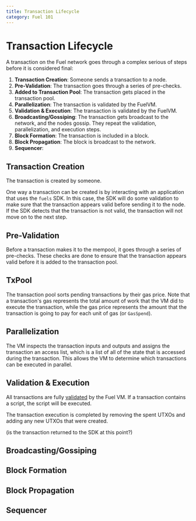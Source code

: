 ```yaml
---
title: Transaction Lifecycle
category: Fuel 101
---
```


# Transaction Lifecycle

A transaction on the Fuel network goes through a complex serious of steps before it is considered final:

1. **Transaction Creation**: Someone sends a transaction to a node.
2. **Pre-Validation**: The transaction goes through a series of pre-checks.
3. **Added to Transaction Pool**: The transaction gets placed in the transaction pool.
4. **Parallelization**: The transaction is validated by the FuelVM.
5. **Validation & Execution**: The transaction is validated by the FuelVM.
6. **Broadcasting/Gossiping**: The transaction gets broadcast to the network, and the nodes gossip. They repeat the validation, parallelization, and execution steps.
7. **Block Formation**: The transaction is included in a block.
8. **Block Propagation**: The block is broadcast to the network.
9. **Sequencer**:

## Transaction Creation

The transaction is created by someone.

One way a transaction can be created is by interacting with an application that uses the `fuels` SDK. In this case, the SDK will do some validation to make sure that the transaction appears valid before sending it to the node. If the SDK detects that the transaction is not valid, the transaction will not move on to the next step.

## Pre-Validation

Before a transaction makes it to the mempool, it goes through a series of pre-checks. These checks are done to ensure that the transaction appears valid before it is added to the transaction pool.

## TxPool

The transaction pool sorts pending transactions by their gas price. Note that a transaction's gas represents the total amount of work that the VM did to execute the transaction, while the gas price represents the amount that the transaction is going to pay for each unit of gas (or `GasSpend`).

## Parallelization

The VM inspects the transaction inputs and outputs and assigns the transaction an access list, which is a list of all of the state that is accessed during the transaction. This allows the VM to determine which transactions can be executed in parallel.

## Validation & Execution

All transactions are fully [validated](/docs/fuel-101/transaction-model#transaction-validation) by the Fuel VM.
If a transaction contains a script, the script will be executed.

The transaction execution is completed by removing the spent UTXOs and adding any new UTXOs that were created.

(is the transaction returned to the SDK at this point?)

## Broadcasting/Gossiping

## Block Formation

## Block Propagation

## Sequencer
